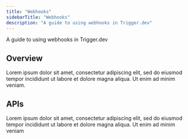 ```yaml
---
title: "Webhooks"
sidebarTitle: "Webhooks"
description: "A guide to using webhooks in Trigger.dev"
---
```


<Note>A guide to using webhooks in Trigger.dev</Note>

## Overview

Lorem ipsum dolor sit amet, consectetur adipiscing elit, sed do eiusmod tempor incididunt ut labore et dolore magna aliqua. Ut enim ad minim veniam.

## APIs

Lorem ipsum dolor sit amet, consectetur adipiscing elit, sed do eiusmod tempor incididunt ut labore et dolore magna aliqua. Ut enim ad minim veniam
